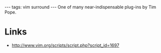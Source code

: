 ---
tags: vim surround
---
One of many near-indispensable plug-ins by Tim Pope.

= Links =

* http://www.vim.org/scripts/script.php?script_id=1697
